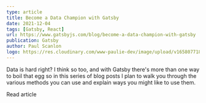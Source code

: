 ```yaml
---
type: article
title: Become a Data Champion with Gatsby
date: 2021-12-04
tags: [Gatsby, React]
url: https://www.gatsbyjs.com/blog/become-a-data-champion-with-gatsby
publication: Gatsby
author: Paul Scanlon
logo: https://res.cloudinary.com/www-paulie-dev/image/upload/v1658077182/paulie.dev/Logos/gatsby-logo_dgbkjm.png
---
```


Data is hard right? I think so too, and with Gatsby there's more than one way to boil that egg so in this series of blog
posts I plan to walk you through the various methods you can use and explain ways you might like to use them.

<MarkdownCtaLink href="https://www.gatsbyjs.com/blog/become-a-data-champion-with-gatsby">Read article</MarkdownCtaLink>
